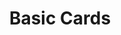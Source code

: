 ---
title: Basic Cards
description: A collection of basic card designs, featuring various layouts for showcasing content
---